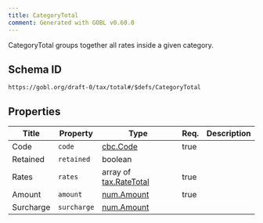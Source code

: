 ```yaml
---
title: CategoryTotal
comment: Generated with GOBL v0.60.0
---
```


CategoryTotal groups together all rates inside a given category.

## Schema ID

`https://gobl.org/draft-0/tax/total#/$defs/CategoryTotal`

## Properties

| Title     | Property    | Type                                              | Req. | Description |
|-----------|-------------|---------------------------------------------------|------|-------------|
| Code      | `code`      | [cbc.Code](/draft-0/cbc/code)                     | true |             |
| Retained  | `retained`  | boolean                                           |      |             |
| Rates     | `rates`     | array of [tax.RateTotal](/draft-0/tax/rate_total) | true |             |
| Amount    | `amount`    | [num.Amount](/draft-0/num/amount)                 | true |             |
| Surcharge | `surcharge` | [num.Amount](/draft-0/num/amount)                 |      |             |

